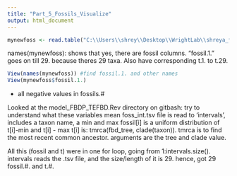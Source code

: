 ---
title: "Part_5_Fossils_Visualize"
output: html_document
---
```{r}
mynewfoss <- read.table("C:\\Users\\shrey\\Desktop\\WrightLab\\shreya_foss.log", head = TRUE)
```

names(mynewfoss): shows that yes, there are fossil columns. "fossil.1." goes on till 29.
because theres 29 taxa. Also have corresponding t.1. to t.29.
```{r}
View(names(mynewfoss)) #find fossil.1. and other names
View(mynewfoss$fossil.1.)

```
- all negative values in fossils.#

Looked at the model_FBDP_TEFBD.Rev directory on gitbash: try to understand what these variables mean
foss_int.tsv file is read to 'intervals', includes a taxon name, a min and max
    fossil[i] is a uniform distribution of t[i]-min and t[i] - max
    t[i] is: tmrca(fbd_tree, clade(taxon)). tmrca is to find the most recent common ancestor. arguments are the tree and clade value.
    
All this (fossil and t) were in one for loop, going from 1:intervals.size(). intervals reads the .tsv file, and the size/length of it is 29. hence, got 29 fossil.#. and t.#.


